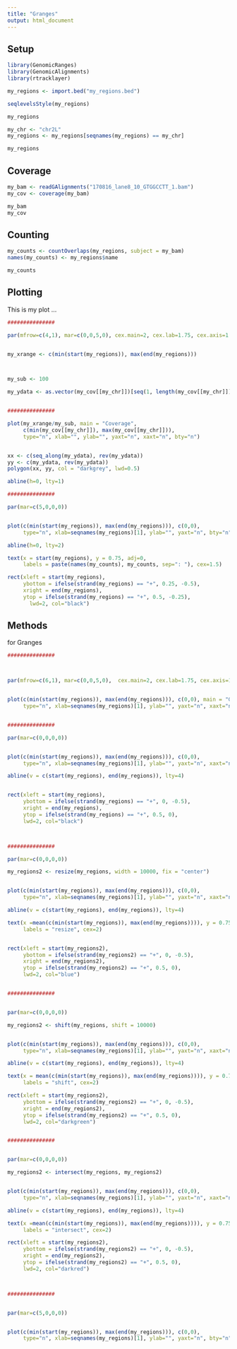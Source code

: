 ```yaml
---
title: "Granges"
output: html_document
---
```




## Setup


```r
library(GenomicRanges)
library(GenomicAlignments)
library(rtracklayer)
```

```r

my_regions <- import.bed("my_regions.bed")

seqlevelsStyle(my_regions)

```

```r
my_regions
```


```r
my_chr <- "chr2L"
my_regions <- my_regions[seqnames(my_regions) == my_chr]
```


```r
my_regions
```


## Coverage

```r
my_bam <- readGAlignments("170816_lane8_10_GTGGCCTT_1.bam")
my_cov <- coverage(my_bam)
```

```r
my_bam
my_cov
```


## Counting

```r
my_counts <- countOverlaps(my_regions, subject = my_bam)
names(my_counts) <- my_regions$name
```

```r
my_counts
```

## Plotting

This is my plot ...


```r

###############

par(mfrow=c(4,1), mar=c(0,0,5,0), cex.main=2, cex.lab=1.75, cex.axis=1.25)


my_xrange <- c(min(start(my_regions)), max(end(my_regions)))



my_sub <- 100

my_ydata <- as.vector(my_cov[[my_chr]])[seq(1, length(my_cov[[my_chr]]), my_sub)]


###############

plot(my_xrange/my_sub, main = "Coverage",
     c(min(my_cov[[my_chr]]), max(my_cov[[my_chr]])),
     type="n", xlab="", ylab="", yaxt="n", xaxt="n", bty="n")


xx <- c(seq_along(my_ydata), rev(my_ydata))
yy <- c(my_ydata, rev(my_ydata))
polygon(xx, yy, col = "darkgrey", lwd=0.5)

abline(h=0, lty=1)

###############

par(mar=c(5,0,0,0))


plot(c(min(start(my_regions)), max(end(my_regions))), c(0,0), 
     type="n", xlab=seqnames(my_regions)[1], ylab="", yaxt="n", bty="n")

abline(h=0, lty=2)

text(x = start(my_regions), y = 0.75, adj=0,
     labels = paste(names(my_counts), my_counts, sep=": "), cex=1.5)

rect(xleft = start(my_regions), 
     ybottom = ifelse(strand(my_regions) == "+", 0.25, -0.5), 
     xright = end(my_regions), 
     ytop = ifelse(strand(my_regions) == "+", 0.5, -0.25),
       lwd=2, col="black")
```


## Methods

for Granges


```r



###############



par(mfrow=c(6,1), mar=c(0,0,5,0),  cex.main=2, cex.lab=1.75, cex.axis=1.25)


plot(c(min(start(my_regions)), max(end(my_regions))), c(0,0), main = "GRanges Methods",
     type="n", xlab=seqnames(my_regions)[1], ylab="", yaxt="n", xaxt="n", bty="n")


###############

par(mar=c(0,0,0,0))


plot(c(min(start(my_regions)), max(end(my_regions))), c(0,0),
     type="n", xlab=seqnames(my_regions)[1], ylab="", yaxt="n", xaxt="n", bty="n")

abline(v = c(start(my_regions), end(my_regions)), lty=4)


rect(xleft = start(my_regions), 
     ybottom = ifelse(strand(my_regions) == "+", 0, -0.5), 
     xright = end(my_regions), 
     ytop = ifelse(strand(my_regions) == "+", 0.5, 0),
     lwd=2, col="black")



###############

par(mar=c(0,0,0,0))

my_regions2 <- resize(my_regions, width = 10000, fix = "center")


plot(c(min(start(my_regions)), max(end(my_regions))), c(0,0),
     type="n", xlab=seqnames(my_regions)[1], ylab="", yaxt="n", xaxt="n", bty="n")

abline(v = c(start(my_regions), end(my_regions)), lty=4)

text(x =mean(c(min(start(my_regions)), max(end(my_regions)))), y = 0.75, 
     labels = "resize", cex=2)


rect(xleft = start(my_regions2), 
     ybottom = ifelse(strand(my_regions2) == "+", 0, -0.5), 
     xright = end(my_regions2), 
     ytop = ifelse(strand(my_regions2) == "+", 0.5, 0),
     lwd=2, col="blue")


###############


par(mar=c(0,0,0,0))

my_regions2 <- shift(my_regions, shift = 10000)


plot(c(min(start(my_regions)), max(end(my_regions))), c(0,0),
     type="n", xlab=seqnames(my_regions)[1], ylab="", yaxt="n", xaxt="n", bty="n")

abline(v = c(start(my_regions), end(my_regions)), lty=4)

text(x = mean(c(min(start(my_regions)), max(end(my_regions)))), y = 0.75, 
     labels = "shift", cex=2)

rect(xleft = start(my_regions2), 
     ybottom = ifelse(strand(my_regions2) == "+", 0, -0.5), 
     xright = end(my_regions2), 
     ytop = ifelse(strand(my_regions2) == "+", 0.5, 0),
     lwd=2, col="darkgreen")


###############


par(mar=c(0,0,0,0))

my_regions2 <- intersect(my_regions, my_regions2)


plot(c(min(start(my_regions)), max(end(my_regions))), c(0,0),
     type="n", xlab=seqnames(my_regions)[1], ylab="", yaxt="n", xaxt="n", bty="n")

abline(v = c(start(my_regions), end(my_regions)), lty=4)

text(x =mean(c(min(start(my_regions)), max(end(my_regions)))), y = 0.75, 
     labels = "intersect", cex=2)

rect(xleft = start(my_regions2), 
     ybottom = ifelse(strand(my_regions2) == "+", 0, -0.5), 
     xright = end(my_regions2), 
     ytop = ifelse(strand(my_regions2) == "+", 0.5, 0),
     lwd=2, col="darkred")



###############


par(mar=c(5,0,0,0))


plot(c(min(start(my_regions)), max(end(my_regions))), c(0,0),
     type="n", xlab=seqnames(my_regions)[1], ylab="", yaxt="n", bty="n")





```

